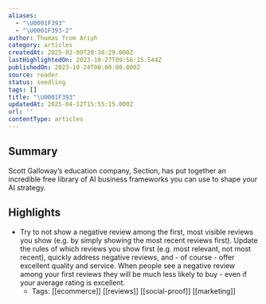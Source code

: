 ```yaml
---
aliases:
  - "\U0001F393"
  - "\U0001F393-2"
author: Thomas from Ariyh
category: articles
createdAt: 2025-02-09T20:38:29.000Z
lastHighlightedOn: 2023-10-27T09:56:15.544Z
publishedOn: 2023-10-24T00:00:00.000Z
source: reader
status: seedling
tags: []
title: "\U0001F393"
updatedAt: 2025-04-12T15:55:15.000Z
url: ''
contentType: articles
---
```

## Summary

Scott Galloway’s education company, Section, has put together an incredible free library of AI business frameworks you can use to shape your AI strategy.

## Highlights

- Try to not show a negative review among the first, most visible reviews you show (e.g. by simply showing the most recent reviews first).
  Update the rules of which reviews you show first (e.g. most relevant, not most recent), quickly address negative reviews, and - of course - offer excellent quality and service.
  When people see a negative review among your first reviews they will be much less likely to buy - even if your average rating is excellent.
    - Tags: [[ecommerce]] [[reviews]] [[social-proof]] [[marketing]]
